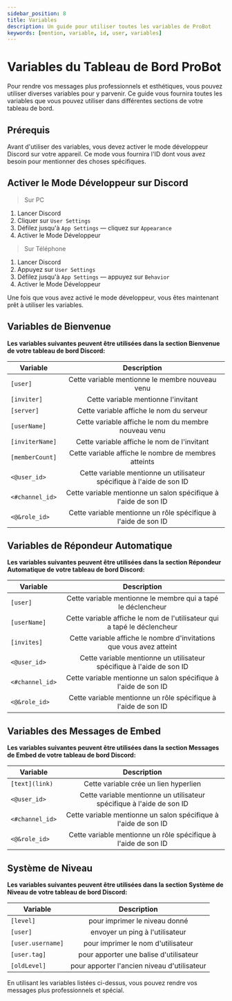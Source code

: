 ```yaml
---
sidebar_position: 8
title: Variables
description: Un guide pour utiliser toutes les variables de ProBot
keywords: [mention, variable, id, user, variables]
---
```


# Variables du Tableau de Bord ProBot

Pour rendre vos messages plus professionnels et esthétiques, vous pouvez utiliser diverses variables pour y parvenir. Ce guide vous fournira toutes les variables que vous pouvez utiliser dans différentes sections de votre tableau de bord.

## Prérequis

Avant d'utiliser des variables, vous devez activer le mode développeur Discord sur votre appareil. Ce mode vous fournira l'ID dont vous avez besoin pour mentionner des choses spécifiques.

## Activer le Mode Développeur sur Discord

> Sur PC
1. Lancer Discord
2. Cliquer sur `User Settings`
3. Défilez jusqu'à `App Settings` — cliquez sur `Appearance`
4. Activer le Mode Développeur

> Sur Téléphone
1. Lancer Discord
2. Appuyez sur `User Settings`
3. Défilez jusqu'à `App Settings` — appuyez sur `Behavior`
4. Activer le Mode Développeur

Une fois que vous avez activé le mode développeur, vous êtes maintenant prêt à utiliser les variables.

## Variables de Bienvenue

**Les variables suivantes peuvent être utilisées dans la section Bienvenue de votre tableau de bord Discord:**

| Variable | Description | 
| ------------- |:-------------:|
| `[user]` | Cette variable mentionne le membre nouveau venu | 
| `[inviter]` | Cette variable mentionne l'invitant |
| `[server]` | Cette variable affiche le nom du serveur |
| `[userName]` | Cette variable affiche le nom du membre nouveau venu |
| `[inviterName]` | Cette variable affiche le nom de l'invitant |
| `[memberCount]` | Cette variable affiche le nombre de membres atteints |
| `<@user_id>` | Cette variable mentionne un utilisateur spécifique à l'aide de son ID |
| `<#channel_id>` | Cette variable mentionne un salon spécifique à l'aide de son ID |
| `<@&role_id>` | Cette variable mentionne un rôle spécifique à l'aide de son ID |

## Variables de Répondeur Automatique

**Les variables suivantes peuvent être utilisées dans la section Répondeur Automatique de votre tableau de bord Discord:**

| Variable | Description | 
| ------------- |:-------------:|
| `[user]` | Cette variable mentionne le membre qui a tapé le déclencheur |
| `[userName]` | Cette variable affiche le nom de l'utilisateur qui a tapé le déclencheur |
| `[invites]` | Cette variable affiche le nombre d'invitations que vous avez atteint |
| `<@user_id>` | Cette variable mentionne un utilisateur spécifique à l'aide de son ID |
| `<#channel_id>` | Cette variable mentionne un salon spécifique à l'aide de son ID |
| `<@&role_id>` | Cette variable mentionne un rôle spécifique à l'aide de son ID |

## Variables des Messages de Embed

**Les variables suivantes peuvent être utilisées dans la section Messages de Embed de votre tableau de bord Discord:**

| Variable | Description | 
| ------------- |:-------------:|
| `[text](link)` | Cette variable crée un lien hyperlien |
| `<@user_id>` | Cette variable mentionne un utilisateur spécifique à l'aide de son ID |
| `<#channel_id>` | Cette variable mentionne un salon spécifique à l'aide de son ID |
| `<@&role_id>` | Cette variable mentionne un rôle spécifique à l'aide de son ID |

## Système de Niveau 

**Les variables suivantes peuvent être utilisées dans la section Système de Niveau de votre tableau de bord Discord:**

| Variable | Description | 
| ------------- |:-------------:|
| `[level]` | pour imprimer le niveau donné | 
| `[user] `| envoyer un ping à l'utilisateur |
| `[user.username]` | pour imprimer le nom d'utilisateur |
| `[user.tag]` | pour apporter une balise d'utilisateur |
| `[oldLevel] ` | pour apporter l'ancien niveau d'utilisateur |

En utilisant les variables listées ci-dessus, vous pouvez rendre vos messages plus professionnels et spécial.
